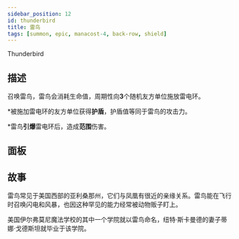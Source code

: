 ```yaml
---
sidebar_position: 12
id: thunderbird
title: 雷鸟
tags: [summon, epic, manacost-4, back-row, shield]
---
```


Thunderbird

<!--truncate-->



<CardBasics cardKey={id}/>


## 描述

召唤雷鸟，雷鸟会消耗生命值，周期性向**3**个随机友方单位施放雷电环。

*被施加雷电环的友方单位获得**护盾**，护盾值等同于雷鸟的攻击力。

*雷鸟**引爆**雷电环后，造成**范围**伤害。

## 面板


<LevelComponent/>


<CardDynamicTable cardKey={id}/>


<CardComplexTable cardKey={id}/>





## 故事

雷鸟常见于美国西部的亚利桑那州，它们与凤凰有很近的亲缘关系。雷鸟能在飞行时召唤闪电和风暴，也因这种罕见的能力经常被动物贩子盯上。

美国伊尔弗莫尼魔法学校的其中一个学院就以雷鸟命名，纽特·斯卡曼德的妻子蒂娜·戈德斯坦就毕业于该学院。



